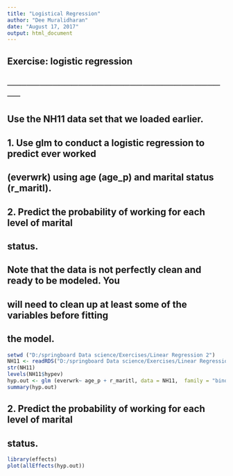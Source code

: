 ---
title: "Logistical Regression"
author: "Dee Muralidharan"
date: "August 17, 2017"
output: html_document
---
## Exercise: logistic regression
## ───────────────────────────────────

##   Use the NH11 data set that we loaded earlier.

##   1. Use glm to conduct a logistic regression to predict ever worked
##      (everwrk) using age (age_p) and marital status (r_maritl).
##   2. Predict the probability of working for each level of marital
##      status.

##   Note that the data is not perfectly clean and ready to be modeled. You
##   will need to clean up at least some of the variables before fitting
##   the model.

```{r setup, include=FALSE}

setwd ("D:/springboard Data science/Exercises/Linear Regression 2")
NH11 <- readRDS("D:/springboard Data science/Exercises/Linear Regression 2/NatHealth2011.rds")
str(NH11)
levels(NH11$hypev)
hyp.out <- glm (everwrk~ age_p + r_maritl, data = NH11,  family = "binomial")
summary(hyp.out)
```

##   2. Predict the probability of working for each level of marital

##      status.

```{r}
library(effects)
plot(allEffects(hyp.out))
```

